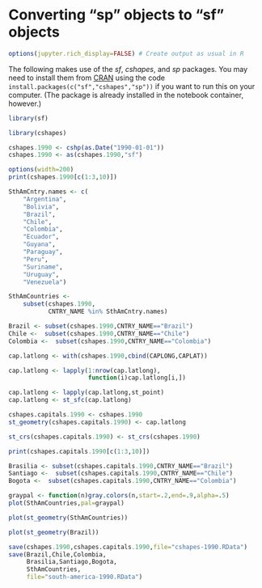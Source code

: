 # Converting "sp" objects to "sf" objects

```r
options(jupyter.rich_display=FALSE) # Create output as usual in R
```

The following makes use of the *sf*, *cshapes*, and *sp* packages. You may need to install them from
[CRAN](https://cran.r-project.org) using the code
`install.packages(c("sf","cshapes","sp"))` if you want to run this on your computer. (The
package is already installed in the notebook container, however.)

```r
library(sf)
```

```r
library(cshapes)
```

```r
cshapes.1990 <- cshp(as.Date("1990-01-01"))
cshapes.1990 <- as(cshapes.1990,"sf")
```

```r
options(width=200)
print(cshapes.1990[c(1:3,10)])
```

```r
SthAmCntry.names <- c(
    "Argentina",
    "Bolivia",
    "Brazil",
    "Chile",
    "Colombia",
    "Ecuador",
    "Guyana",
    "Paraguay",
    "Peru",
    "Suriname",
    "Uruguay",
    "Venezuela")
```

```r
SthAmCountries <-
    subset(cshapes.1990,
           CNTRY_NAME %in% SthAmCntry.names)
```

```r
Brazil <- subset(cshapes.1990,CNTRY_NAME=="Brazil")
Chile <-  subset(cshapes.1990,CNTRY_NAME=="Chile")
Colombia <-  subset(cshapes.1990,CNTRY_NAME=="Colombia")
```

```r
cap.latlong <- with(cshapes.1990,cbind(CAPLONG,CAPLAT))
```

```r
cap.latlong <- lapply(1:nrow(cap.latlong),
                      function(i)cap.latlong[i,])
```

```r
cap.latlong <- lapply(cap.latlong,st_point)
cap.latlong <- st_sfc(cap.latlong)
```

```r
cshapes.capitals.1990 <- cshapes.1990
st_geometry(cshapes.capitals.1990) <- cap.latlong
```

```r
st_crs(cshapes.capitals.1990) <- st_crs(cshapes.1990)
```

```r
print(cshapes.capitals.1990[c(1:3,10)])
```

```r
Brasilia <- subset(cshapes.capitals.1990,CNTRY_NAME=="Brazil")
Santiago <-  subset(cshapes.capitals.1990,CNTRY_NAME=="Chile")
Bogota <-  subset(cshapes.capitals.1990,CNTRY_NAME=="Colombia")
```

```r
graypal <- function(n)gray.colors(n,start=.2,end=.9,alpha=.5)
plot(SthAmCountries,pal=graypal)
```

```r
plot(st_geometry(SthAmCountries))
```

```r
plot(st_geometry(Brazil))
```

```r
save(cshapes.1990,cshapes.capitals.1990,file="cshapes-1990.RData")
save(Brazil,Chile,Colombia,
     Brasilia,Santiago,Bogota,
     SthAmCountries,
     file="south-america-1990.RData")
```
